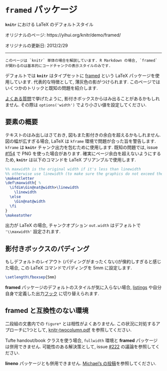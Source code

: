 <!---
title: Package framed
subtitle: Default LaTeX style in knitr
date: '2012-02-29'
slug: framed
--->

# `framed` パッケージ {-#framed}

**`knitr`** における LaTeX のデフォルトスタイル

オリジナルのページ: https://yihui.org/knitr/demo/framed/

オリジナルの更新日: 2012/2/29

----

```block2
このページは `knitr` 単体の場合を解説しています. R Markdown の場合, `framed` が関わるのは基本的にコードチャンクの表示スタイルのみです.
```

デフォルトでは **`knitr`** はタイプセットに [framed](http://www.ctan.org/pkg/framed) という LaTeX パッケージを使用しています. 代表的な特徴として, 薄灰色の影がつけられます. このページではいくつかのトリックと既知の問題を紹介します.

[よくある質問](#FAQs)で挙げたように, 影付きボックスからはみ出ることがあるかもしれません. その際は `options('width')` でより小さい値を設定してください.

## 要素の概要 {-}

テキストのはみ出しはさておき, 図もまた影付きの余白を超えるかもしれません. 図の幅が広すぎる場合, LaTeX は `kframe` 環境で問題が合った旨を警告します. `kframe` は **`knitr`** チャンク出力を包むために使用します. 既知の問題では,  issue [#154](https://github.com/yihui/knitr/issues/154) で PNG を使った場合があります. 確実にページ余白を超えないようにするため, **`knitr`** は以下のコマンドを LaTeX プリアンブルで使用します.

```tex
%% maxwidth is the original width if it's less than linewidth
%% otherwise use linewidth (to make sure the graphics do not exceed the margin)
\makeatletter
\def\maxwidth{ %
  \ifdim\Gin@nat@width>\linewidth
    \linewidth
  \else
    \Gin@nat@width
  \fi
}
\makeatother
```

出力が LaTeX の場合, チャンクオプション `out.width` はデフォルトで `'\\maxwidth'` 設定されます.

## 影付きボックスのパディング {-}

もしデフォルトのレイアウト (パディングがまったくない)が倹約しすぎると感じた場合, この LaTeX コマンドでパディングを 5mm に設定します.

```tex
\setlength\fboxsep{5mm}
```

**framed** パッケージのデフォルトのスタイルが気に入らない場合, [listings](#listings) や自分自身で定義した出力[フック](#hooks) に切り替えられます.

## **framed** と互換性のない環境 {-}

二段組の文書内での `figure*` とは相性がよくありません. この状況に対処するアプローチに1つとして, [knitr-twocolumn.pdf](https://github.com/yihui/knitr/releases/download/doc/knitr-twocolumn.pdf) を参照してください.

Tufte handout/book クラスを使う場合, `fullwidth` 環境と **framed** パッケージは併用できません. 可能性のある解決策として, issue [#222](https://github.com/yihui/knitr/issues/222) の議論を参照してください.

**lineno** パッケージとも併用できません. [Michael's の投稿](http://groups.google.com/group/knitr/browse_thread/thread/b0d6723386371139)を参照してください.
